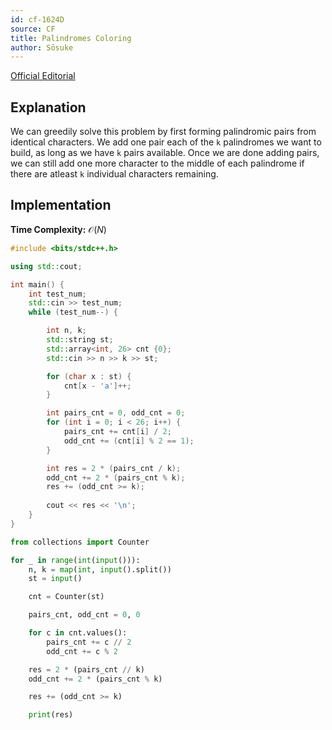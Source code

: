 ```yaml
---
id: cf-1624D
source: CF
title: Palindromes Coloring
author: Sōsuke
---
```


[Official Editorial](https://codeforces.com/blog/entry/98942)

## Explanation

We can greedily solve this problem by first forming palindromic pairs from identical characters.
We add one pair each of the `k` palindromes we want to build, as long as we have `k` pairs available.
Once we are done adding pairs, we can still add one more character to the middle of each palindrome if there are atleast `k` individual characters remaining.

## Implementation

**Time Complexity:** $\mathcal{O}(N)$

<LanguageSection>
<CPPSection>

```cpp
#include <bits/stdc++.h>

using std::cout;

int main() {
	int test_num;
	std::cin >> test_num;
	while (test_num--) {

		int n, k;
		std::string st;
		std::array<int, 26> cnt {0};
		std::cin >> n >> k >> st;

		for (char x : st) {
			cnt[x - 'a']++;
		}

		int pairs_cnt = 0, odd_cnt = 0;
		for (int i = 0; i < 26; i++) {
			pairs_cnt += cnt[i] / 2;
			odd_cnt += (cnt[i] % 2 == 1);
		}

		int res = 2 * (pairs_cnt / k);
		odd_cnt += 2 * (pairs_cnt % k);
		res += (odd_cnt >= k);
		
		cout << res << '\n';
	}	
}

```

</CPPSection>
<PySection>

```py
from collections import Counter

for _ in range(int(input())):
    n, k = map(int, input().split())
    st = input()

    cnt = Counter(st)

    pairs_cnt, odd_cnt = 0, 0

    for c in cnt.values():
        pairs_cnt += c // 2
        odd_cnt += c % 2

    res = 2 * (pairs_cnt // k)
    odd_cnt += 2 * (pairs_cnt % k)

    res += (odd_cnt >= k)

    print(res)
```

</PySection>
</LanguageSection>

